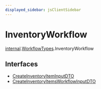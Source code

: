 ```yaml
---
displayed_sidebar: jsClientSidebar
---
```



# InventoryWorkflow

[internal](../../internal/modules/internal.internal-1.mdx).[WorkflowTypes](../../internal-1/modules/internal.internal-1.WorkflowTypes.mdx).InventoryWorkflow

## Interfaces

- [CreateInventoryItemInputDTO](../../InventoryWorkflow/interfaces/internal.internal-1.WorkflowTypes.InventoryWorkflow.CreateInventoryItemInputDTO.mdx)
- [CreateInventoryItemsWorkflowInputDTO](../../InventoryWorkflow/interfaces/internal.internal-1.WorkflowTypes.InventoryWorkflow.CreateInventoryItemsWorkflowInputDTO.mdx)
